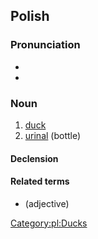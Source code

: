 {{also|Kaczka|kaczką}}
==Polish==

===Pronunciation===
* {{pl-IPA}}
* {{audio|Pl-kaczka.ogg|audio|lang=pl}}

===Noun===
{{pl-noun|f|dim=kaczuszka}}

# [[duck]]
# [[urinal]] (bottle)

====Declension====
{{pl-decl-noun-f}}

====Related terms====
* {{l|pl|kaczy}} (adjective)

[[Category:pl:Ducks]]